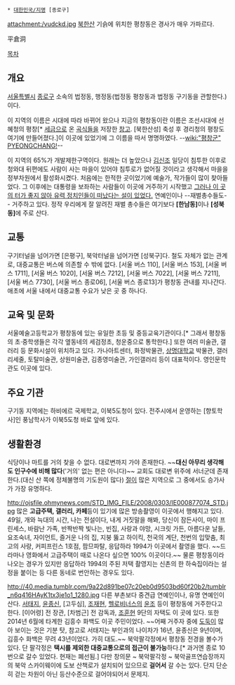  * [[대한민국/지명]] [종로구]

attachment:/vudckd.jpg
[[북한산]] 기슭에 위치한 평창동은 경사가 매우 가파르다.

平倉洞

[[목차]]
== 개요 ==
[[서울특별시]] [[종로구]] 소속의 법정동, 행정동(법정동 평창동과 법정동 구기동을 관할한다.)이다.

이 지역의 이름은 시대에 따라 바뀌어 왔으나 지금의 평창동이란 이름은 조선시대에 선혜청의 평창[* [[세금]]으로 온 [[곡식]]들을 저장한 [[창고]]. [북한산성] 축성 후 경리청의 평창도 여기에 만들어졌다.]이 이곳에 있었기에 그 이름을 따서 명명하였다. --[[wiki:"평창군" PYEONGCHANG!]]--

이 지역의 65%가 개발제한구역이다. 원래는 더 높았으나 [[김신조]] 일당이 침투한 이후로 청와대 뒤편에도 사람이 사는 마을이 있어야 침투로가 없어질 것이라고 생각해서 마을을 정부차원에서 활성화시켰다. 처음에는 한적한 곳이었기에 예술가, 작가들이 많이 찾아들었다. 그 이후에는 대통령을 보좌하는 사람들이 이곳에 거주하기 시작했고 [http://blog.naver.com/PostView.nhn?blogId=aronrealty&logNo=110001994940 그러나 이 곳의 터가 좋지 않아 유력 정치인들이 떠났다는 설이 있었다.] 연예인이나 --재벌총수들도-- 거주하고 있다. 정작 우리에게 잘 알려진 재벌 총수들은 여기보다 '''[한남동]'''이나 '''[성북동]'''에 주로 산다.

== 교통 ==
구기터널을 넘어가면 [은평구], 북악터널을 넘어가면 [성북구]다. 철도 자체가 없는 관계로, 대중교통은 버스에 의존할 수 밖에 없다. [서울 버스 110], [서울 버스 153], [서울 버스 1711], [서울 버스 1020], [서울 버스 7212], [서울 버스 7022], [서울 버스 7211], [서울 버스 7730], [서울 버스 종로06], [서울 버스 종로13]가 평창동 관내를 지나간다. 애초에 서울 내에서 대중교통 수요가 낮은 곳 중 하나다.

== 교육 및 문화 ==
서울예술고등학교가 평창동에 있는 유일한 초등 및 중등교육기관이다.[* 그래서 평창동의 초·중학생들은 각각 옆동네의 세검정초, 청운중으로 통학한다.]  또한 여러 미술관, 갤러리 등 문화시설이 위치하고 있다. 가나아트센터, 화정박물관, [[상명대학교]] 박물관, 갤러리세줄, 토탈미술관, 상원미술관, 김종영미술관, 가인갤러리 등이 대표적이다. 영인문학관도 이곳에 있다.

== 주요 기관 ==
구기동 지역에는 하비에르 국제학교, 이북5도청이 있다. 전주시에서 운영하는 [향토학사]인 풍남학사가 이북5도청 바로 앞에 있다.

== 생활환경 ==
식당이나 마트를 거의 찾을 수 없다. 대로변까지 가야 존재한다. ~~'''대신 아무리 생각해도 인구수에 비해 많다'''('거의' 없는 편은 아니다)~~ 교회도 대로변 위주에 서너군데 존재한다.(대신 산 쪽에 정체불명의 기도원이 많다) [[절]]이 많은 지역으로 그 중에서도 승가사가 가장 유명하다.

http://ojsfile.ohmynews.com/STD_IMG_FILE/2008/0303/IE000877074_STD.jpg
많은 '''고급주택, 갤러리, 카페'''등이 있기에 많은 방송촬영이 이곳에서 행해지고 있다. 49일, 개와 늑대의 시간, 나는 전설이다, 내게 거짓말을 해봐, 당신이 잠든사이, 마이 프린세스, 바람난 가족, 반짝반짝 빛나는, 빈집, 사랑과 야망, 시크릿 가든, 아름다운 날들, 요조숙녀, 자이언트, 즐거운 나의 집, 지붕 뚫고 하이킥, 천국의 계단, 천번의 입맞춤, 최고의 사랑, 커피프린스 1호점, 팜므파탈, 응답하라 1994가 이곳에서 촬영을 했다. ~~드라마나 영화에서 고급주택이 때로 나온다 싶으면 100% 이곳이다.~~ 물론 평창동이라 나오는 경우가 있지만 응답하라 1994의 주된 저택 촬영지는 신촌의 한 하숙집이라는 설정을 붙이는 등 다른 동네로 번안하는 경우도 있다.

http://40.media.tumblr.com/9a22d891be07c20eb0d9503bd60f20b2/tumblr_n6q416HAyK1tx3je1o1_1280.jpg
다른 부촌보다 중견급 연예인이나, 유명 연예인이 산다. [[서태지]], [[윤종신]], [고두심], [[조재현]], [[헬로비너스]]의 [[윤조]] 등이 평창동에 거주한다고 한다. [이어령] 전 장관, [차범근] 전 감독과, [[조훈현]] 9단의 자택도 이 곳에 있다. 또한 2014년 6월에 타계한 김흥수 화백도 이곳 주민이었다. ~~어째 거주자 중에 [[도둑#s-6|도둑]]이 많아 보이는 것은 기분 탓, 참고로 서태지는 부인과의 나이차가 16년, 윤종신은 9년이며, 김흥수 화백은 무려 43년이었다. 가히 대도.~~ 북악팔각정에서 평창동 전경을 볼수가 있다. 단 팔각정은 '''택시를 제외한 대중교통으로의 접근이 불가능'''하다.[* 과거엔 종로 10번으로 갈수 있었다. 현재는 폐선됨.]
다만 창의문 ~ 북악팔각정 ~ 북악골프연습장까지의 북악 스카이웨이에 도보 산책로가 설치되어 있으므로 '''걸어서''' 갈 수는 있다. 단지 단순히 걷는 차원이 아닌 등산수준으로 걸어야되어서 문제지.

